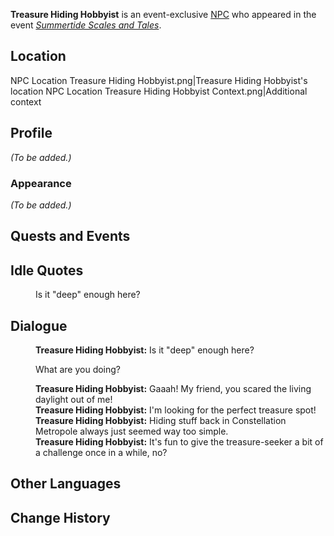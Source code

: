 {{Meta
<!-- Remove this template after adding the missing info -->
|missing_NPC_profile  = yes
}}
{{Character Infobox
|type             = Event NPC
|image            = NPC Treasure Hiding Hobbyist.png
|realname         = <!-- Optional, if different from in-game name -->
|deceased         = <!-- Past (for deceased prior to events of the game) or free response -->
|region           = Simulanka
|location         = Simulanka
|affiliation      = 
|title            = 

|ancestry         = <!-- Clan/family -->
|father           = 
|mother           = 
|spouse           = 
|sibling          = 
|child            = 
|relative         = 

|voiceEN          = 
|voiceCN          = 
|voiceJP          = 
|voiceKR          = 
}}
'''Treasure Hiding Hobbyist''' is an event-exclusive [[NPC]] who appeared in the event ''[[Summertide Scales and Tales]]''.

==Location==
<gallery>
NPC Location Treasure Hiding Hobbyist.png|Treasure Hiding Hobbyist's location
NPC Location Treasure Hiding Hobbyist Context.png|Additional context
</gallery>

==Profile==
<!--Detailed story/lore information goes here.-->
''(To be added.)''

===Appearance===
<!--Keep appearance section short and concise. Limit to 2 paragraphs with 3-4 sentences each.-->
''(To be added.)''

==Quests and Events==
{{Quests and Events}}

==Idle Quotes==
{{Dialogue Start}}
: {{DIcon|Idle}} Is it "deep" enough here?
{{Dialogue End}}

==Dialogue==
{{Dialogue Start}}
:'''Treasure Hiding Hobbyist:''' Is it "deep" enough here?
:{{DIcon}} What are you doing?
:'''Treasure Hiding Hobbyist:''' Gaaah! My friend, you scared the living daylight out of me!
:'''Treasure Hiding Hobbyist:''' I'm looking for the perfect treasure spot!
:'''Treasure Hiding Hobbyist:''' Hiding stuff back in Constellation Metropole always just seemed way too simple.
:'''Treasure Hiding Hobbyist:''' It's fun to give the treasure-seeker a bit of a challenge once in a while, no?
{{Dialogue End}}

==Other Languages==
{{Other Languages|default_hidden=1
|en      = Treasure Hiding Hobbyist
|zhs     = 藏宝爱好者
|zhs_rm  = Cángbǎo Aihàozhě
|zht     = 藏寶愛好者
|zht_rm  = Cángbǎo Aihàozhě
|ja      = 宝物愛好家
|ja_rm   = Takaramono Aikō-ka
|ko      = 보물 숨기기 애호가
|ko_rm   = Bomul Sumgigi Aehoga
|es      = Aficionado de los tesoros
|fr      = Amateur de trésors
|ru      = Любитель сокровищ
|th      = ผู้หลงใหลในสมบัติ
|th_rm   = 
|vi      = Người Đam Mê Kho Báu
|de      = Schatzliebhaber
|id      = Pecinta Harta Karun
|pt      = Entusiasta de Tesouros
|tr      = Hazine Saklama Meraklısı
|it      = Appassionato di tesori
}}

==Change History==
{{Change History|4.8}}
<!--
==References==
{{Reflist}}
-->